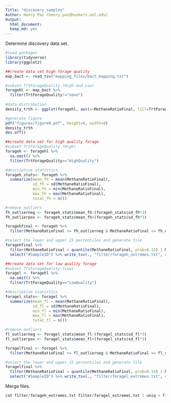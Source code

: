 ```yaml
---
Title: "discovery_samples"
Author: Henry Paz (henry.paz@huskers.unl.edu)
Output:
  html_document:
  keep_md: yes
---
```


Determine discovery data set.

```r
#load packages
library(tidyverse)
library(ggplot2)

##create data set high forage quality
map_bact <- read_tsv("mapping_files/bact_mapping.txt")

#subset TrtForageQuality (High and Low)
foragehl <- map_bact %>%
  filter(TrtForageQuality!="none") 
  
#data distribution
density_trth <- ggplot(foragehl, aes(x=MethaneRatioFinal, fill=TrtForageQuality)) + labs(x=expression(bold('Ratio (CH'[4]*'/CO'[2]*')')), y="Density", fill="Forage Quality") + theme(axis.line=element_line(color="black", size=1), axis.ticks=element_line(color="black"), axis.text=element_text(color="black", size=12, face="bold"), axis.title=element_text(color="black", size=12, face="bold"), legend.title=element_text(color="black", size=12, face="bold"), legend.text=element_text(color="black", size=10, face="bold")) + scale_fill_manual(values=c("#008000","#FF0000"), labels=c("High Quality","Low Quality")) + geom_density(alpha=.5) + xlim(0.03, 0.16) + scale_y_continuous(expand = c(0, 0), limits = c(0, 30.5)) 

#generate figure
pdf("figures/figure9.pdf", height=6, width=8)
density_trth
dev.off()

##create data set for high quality forage
#subset TrtForageQuality (High)
forageh <- foragehl %>%
  na.omit() %>%
  filter(TrtForageQuality=="HighQuality") 

#descriptive statistics
forageh_stats<- forageh %>%
  summarize(mean_fh = mean(MethaneRatioFinal),
            sd_fh = sd(MethaneRatioFinal),
            min_fh = min(MethaneRatioFinal),
            max_fh = max(MethaneRatioFinal),
            total_fh = n())

#remove outliers 
fh_outlierneg <- forageh_stats$mean_fh-(forageh_stats$sd_fh*3)
fh_outlierpos <- forageh_stats$mean_fh+(forageh_stats$sd_fh*3)

foragehfinal <- forageh %>%
  filter(MethaneRatioFinal >= fh_outlierneg & MethaneRatioFinal <= fh_outlierpos)

#select the lower and upper 15 percentiles and generate file 
foragehfinal %>%
  filter(MethaneRatioFinal < quantile(MethaneRatioFinal, prob=0.15) | MethaneRatioFinal > quantile(MethaneRatioFinal, prob=0.85)) %>%
  select("#SampleID") %>% write_tsv(., "filter/forageh_extremes.txt", col_names=F)

##create data set for low quality forage
#subset TrtForageQuality (Low)
foragel <- foragehl %>%
  na.omit() %>%
  filter(TrtForageQuality=="LowQuality") 

#descriptive statistics
foragel_stats<- foragel %>%
  summarize(mean_fl = mean(MethaneRatioFinal),
            sd_fl = sd(MethaneRatioFinal),
            min_fl = min(MethaneRatioFinal),
            max_fl = max(MethaneRatioFinal),
            total_fl = n())

#remove outliers 
fl_outlierneg <- foragel_stats$mean_fl-(foragel_stats$sd_fl*3)
fl_outlierpos <- foragel_stats$mean_fl+(foragel_stats$sd_fl*3)

foragelfinal <- foragel %>%
  filter(MethaneRatioFinal >= fl_outlierneg & MethaneRatioFinal <= fl_outlierpos)

#select the lower and upper 15 percentiles and generate file
foragelfinal %>%
  filter(MethaneRatioFinal < quantile(MethaneRatioFinal, prob=0.15) | MethaneRatioFinal > quantile(MethaneRatioFinal, prob=0.85)) %>%
  select("#SampleID") %>% write_tsv(., "filter/foragel_extremes.txt", col_names=F)
```

Merge files.

```r
cat filter/forageh_extremes.txt filter/foragel_extremes.txt | uniq > filter/total_extremes.txt
```
